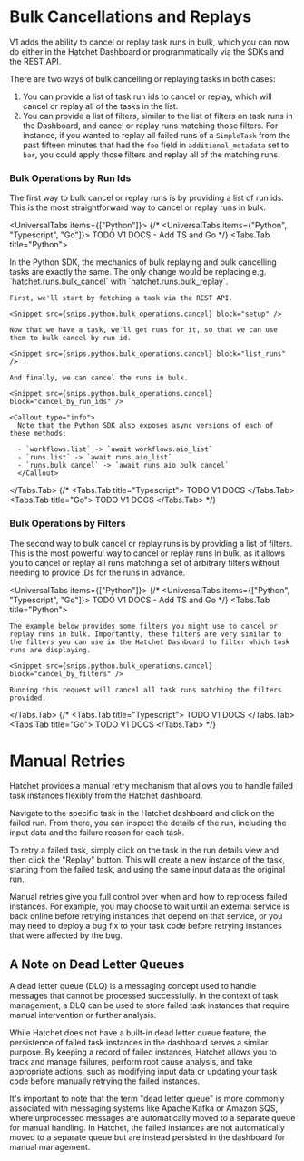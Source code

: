 
# Bulk Cancellations and Replays

V1 adds the ability to cancel or replay task runs in bulk, which you can now do either in the Hatchet Dashboard or programmatically via the SDKs and the REST API.

There are two ways of bulk cancelling or replaying tasks in both cases:

1. You can provide a list of task run ids to cancel or replay, which will cancel or replay all of the tasks in the list.
2. You can provide a list of filters, similar to the list of filters on task runs in the Dashboard, and cancel or replay runs matching those filters. For instance, if you wanted to replay all failed runs of a `SimpleTask` from the past fifteen minutes that had the `foo` field in `additional_metadata` set to `bar`, you could apply those filters and replay all of the matching runs.

### Bulk Operations by Run Ids

The first way to bulk cancel or replay runs is by providing a list of run ids. This is the most straightforward way to cancel or replay runs in bulk.

<UniversalTabs items={["Python"]}>
{/* <UniversalTabs items={"Python", "Typescript", "Go"]}> TODO V1 DOCS - Add TS and Go */}
  <Tabs.Tab title="Python">

<Callout type="info">
  In the Python SDK, the mechanics of bulk replaying and bulk cancelling tasks
  are exactly the same. The only change would be replacing e.g.
  `hatchet.runs.bulk_cancel` with `hatchet.runs.bulk_replay`.
</Callout>

    First, we'll start by fetching a task via the REST API.

    <Snippet src={snips.python.bulk_operations.cancel} block="setup" />

    Now that we have a task, we'll get runs for it, so that we can use them to bulk cancel by run id.

    <Snippet src={snips.python.bulk_operations.cancel} block="list_runs" />

    And finally, we can cancel the runs in bulk.

    <Snippet src={snips.python.bulk_operations.cancel} block="cancel_by_run_ids" />

    <Callout type="info">
      Note that the Python SDK also exposes async versions of each of these methods:

      - `workflows.list` -> `await workflows.aio_list`
      - `runs.list` -> `await runs.aio_list`
      - `runs.bulk_cancel` -> `await runs.aio_bulk_cancel`
      </Callout>

  </Tabs.Tab>
  {/* <Tabs.Tab title="Typescript">
    TODO V1 DOCS
  </Tabs.Tab>
  <Tabs.Tab title="Go">
    TODO V1 DOCS
  </Tabs.Tab> */}
</UniversalTabs>

### Bulk Operations by Filters

The second way to bulk cancel or replay runs is by providing a list of filters. This is the most powerful way to cancel or replay runs in bulk, as it allows you to cancel or replay all runs matching a set of arbitrary filters without needing to provide IDs for the runs in advance.

<UniversalTabs items={["Python"]}>
{/* <UniversalTabs items={["Python", "Typescript", "Go"]}> TODO V1 DOCS - Add TS and Go */}
  <Tabs.Tab title="Python">

    The example below provides some filters you might use to cancel or replay runs in bulk. Importantly, these filters are very similar to the filters you can use in the Hatchet Dashboard to filter which task runs are displaying.

    <Snippet src={snips.python.bulk_operations.cancel} block="cancel_by_filters" />

    Running this request will cancel all task runs matching the filters provided.

  </Tabs.Tab>
  {/* <Tabs.Tab title="Typescript">
    TODO V1 DOCS
  </Tabs.Tab>
  <Tabs.Tab title="Go">
    TODO V1 DOCS
  </Tabs.Tab> */}
</UniversalTabs>

# Manual Retries

Hatchet provides a manual retry mechanism that allows you to handle failed task instances flexibly from the Hatchet dashboard.

Navigate to the specific task in the Hatchet dashboard and click on the failed run. From there, you can inspect the details of the run, including the input data and the failure reason for each task.

To retry a failed task, simply click on the task in the run details view and then click the "Replay" button. This will create a new instance of the task, starting from the failed task, and using the same input data as the original run.

Manual retries give you full control over when and how to reprocess failed instances. For example, you may choose to wait until an external service is back online before retrying instances that depend on that service, or you may need to deploy a bug fix to your task code before retrying instances that were affected by the bug.

## A Note on Dead Letter Queues

A dead letter queue (DLQ) is a messaging concept used to handle messages that cannot be processed successfully. In the context of task management, a DLQ can be used to store failed task instances that require manual intervention or further analysis.

While Hatchet does not have a built-in dead letter queue feature, the persistence of failed task instances in the dashboard serves a similar purpose. By keeping a record of failed instances, Hatchet allows you to track and manage failures, perform root cause analysis, and take appropriate actions, such as modifying input data or updating your task code before manually retrying the failed instances.

It's important to note that the term "dead letter queue" is more commonly associated with messaging systems like Apache Kafka or Amazon SQS, where unprocessed messages are automatically moved to a separate queue for manual handling. In Hatchet, the failed instances are not automatically moved to a separate queue but are instead persisted in the dashboard for manual management.
